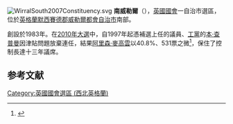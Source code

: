 [[File:WirralSouth2007Constituency.svg|right]]
'''南威勒爾'''（{{lang-en|Wirral South}}），[[英國|英國]][[英國國會|國會]]一自治市選區，位於[[英格蘭|英格蘭]][[默西賽德郡|默西賽德郡]][[威勒爾都會自治市|威勒爾都會自治市]]南部。

創設於1983年。在[[2010年英國大選|2010年大選]]中，自1997年起憑補選上任的議員、[[工黨_(英國)|工黨]]的[[本·查普曼|本·查普曼]]因津貼問題放棄連任，結果[[阿里森·麥高雲|阿里森·麥高雲]]以40.8%、531票之微<ref name="2010election">{{cite news
|publisher=[[英國廣播公司|英國廣播公司]]
|date=2010年5月7日
|title=Election 2010/Constituency/Wirral South
|url=http://news.bbc.co.uk/2/shared/election2010/results/constituency/f19.stm
|accessdate=2010年10月18日
|archive-date=2020年10月18日
|archive-url=https://web.archive.org/web/20201018060510/http://news.bbc.co.uk/2/shared/election2010/results/constituency/f19.stm
|dead-url=no
}}</ref>，保住了控制長達十三年議席。
==参考文献==
<div class="references-small">
<references></references>
</div>

{{DEFAULTSORT:Wirral South (UK Parliament constituency)}}
[[Category:英國國會選區_(西北英格蘭)|Category:英國國會選區 (西北英格蘭)]]